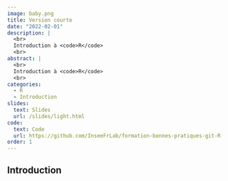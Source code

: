 ```yaml
---
image: baby.png
title: Version courte
date: "2022-02-01"
description: |
  <br>
  Introduction à <code>R</code>
  <br>
abstract: |
  <br>
  Introduction à <code>R</code>
  <br>
categories:
  - R
  - Introduction
slides:
  text: Slides
  url: /slides/light.html
code:
  text: Code 
  url: https://github.com/InseeFrLab/formation-bonnes-pratiques-git-R
order: 1
---
```


## Introduction